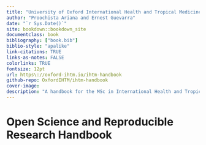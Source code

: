 ```yaml
--- 
title: "University of Oxford International Health and Tropical Medicine"
author: "Proochista Ariana and Ernest Guevarra"
date: "`r Sys.Date()`"
site: bookdown::bookdown_site
documentclass: book
bibliography: ["book.bib"]
biblio-style: "apalike"
link-citations: TRUE
links-as-notes: FALSE
colorlinks: TRUE
fontsize: 12pt
url: https\://oxford-ihtm.io/ihtm-handbook
github-repo: OxfordIHTM/ihtm-handbook
cover-image: 
description: "A handbook for the MSc in International Health and Tropical Medicine Lecture Series on R and Reproducible Research"
---
```


# Open Science and Reproducible Research Handbook {-}

<!---
<center>
![]("https://raw.githubusercontent.com/proochista/www/master/assets/images/icon.png")
</center>
--->


